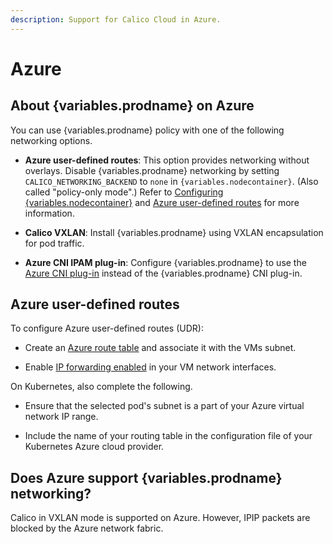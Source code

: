 ```yaml
---
description: Support for Calico Cloud in Azure.
---
```



# Azure

## About {variables.prodname} on Azure

You can use {variables.prodname} policy with one of the following networking options.

- **Azure user-defined routes**: This option provides networking without overlays.
  Disable {variables.prodname} networking by setting `CALICO_NETWORKING_BACKEND` to `none`
  in <code>{variables.nodecontainer}</code>. (Also called "policy-only mode".) Refer to
  [Configuring {variables.nodecontainer}](../component-resources/node/configuration.mdx) and [Azure user-defined routes](#azure-user-defined-routes) for more information.

- **Calico VXLAN**: Install {variables.prodname} using VXLAN encapsulation for pod traffic.
- **Azure CNI IPAM plug-in**: Configure {variables.prodname} to use the
  [Azure CNI plug-in](https://github.com/Azure/azure-container-networking/blob/master/docs/cni.md)
  instead of the {variables.prodname} CNI plug-in.

## Azure user-defined routes

To configure Azure user-defined routes (UDR):

- Create an [Azure route table][azureudrcreate] and
  associate it with the VMs subnet.

- Enable [IP forwarding enabled][azureipforward] in your
  VM network interfaces.

On Kubernetes, also complete the following.

- Ensure that the selected pod's subnet is a part of your Azure virtual
  network IP range.

- Include the name of your routing table in the configuration file of your
  Kubernetes Azure cloud provider.

## Does Azure support {variables.prodname} networking?

Calico in VXLAN mode is supported on Azure. However, IPIP packets are blocked by the Azure network fabric.

[azureipforward]: https://docs.microsoft.com/en-us/azure/virtual-network/virtual-network-network-interface#enable-or-disable-ip-forwarding
[azureudr]: https://docs.microsoft.com/en-us/azure/virtual-network/virtual-networks-udr-overview#user-defined
[azureudrcreate]: https://docs.microsoft.com/en-us/azure/virtual-network/create-user-defined-route-portal
